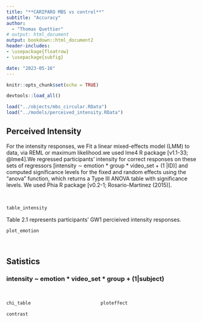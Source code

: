 ```yaml
---
title: "**CARIPARO MBS vs control**"
subtitle: "Accuracy"
author: 
  - "Thomas Quettier"
# output: html_document
output: bookdown::html_document2
header-includes:
- \usepackage{floatrow}
- \usepackage{subfig}

date: "2023-05-16"
---
```

<style type="text/css">
   .main-container {max-width: 100%;}
   .row {display: flex;}
   .column {flex: 50%;}
</style>

```r
knitr::opts_chunk$set(echo = TRUE)
```

```r
devtools::load_all()
```

```r

load("../objects/mbs_circular.RData")
load("../models/perceived_intensity.RData")
```

## Perceived Intensity

For the intensity responses, we Fit a linear mixed-effects model (LMM) to data, via REML or maximum likelihood.we used lme4 R package [v1.1-33; @lme4].We regressed participants’ intensity for correct responses on these sets of regressors [intensity ∼ emotion * group * video_set +  (1 |ID)] and computed significance levels for the fixed and random effects using the “anova” function, which returns a Type III ANOVA table with significance levels. We used Phia R package [v0.2-1; Rosario-Martinez (2015)].

<br/>

```r
table_intensity
```
Table 2.1 represents participants' GW1 percieived intensity responses. 
<br/>

```r
plot_emotion
```
<br/>


## Satistics
\n
### intensity ~ emotion * video_set * group + (1|subject)
\n
<br/>
<div class = "row">
  <div class = "col col-lg-2">
  \n
  </div>
  <div class = "column">
```r

chi_table

contrast
```
  </div>
  <div class = "column">
```r
ploteffect
```
  </div>
  <div class="col-lg-2">
  </div>
</div>

<br/>